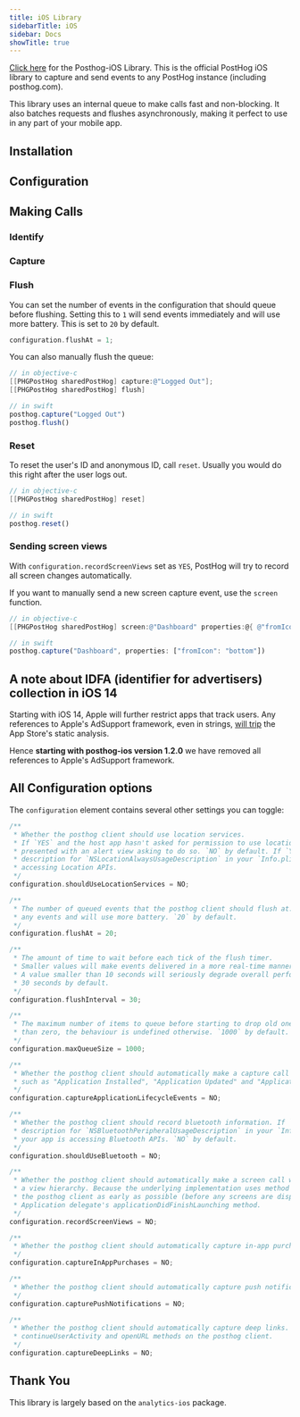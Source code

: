 ```yaml
---
title: iOS Library
sidebarTitle: iOS
sidebar: Docs
showTitle: true
---
```


[Click here](https://github.com/PostHog/posthog-ios) for the Posthog-iOS Library. This is the official PostHog iOS library 
to capture and send events to any PostHog instance (including posthog.com).

This library uses an internal queue to make calls fast and non-blocking. It also batches requests and flushes asynchronously, 
making it perfect to use in any part of your mobile app.

## Installation


<IOSInstall />

## Configuration

<IOSConfigure />

## Making Calls

### Identify

<IOSIdentify />

### Capture

<IOSCapture />

### Flush

You can set the number of events in the configuration that should queue before flushing. 
Setting this to `1` will send events immediately and will use more battery. This is set to `20` by default.

```objectivec
configuration.flushAt = 1;
```

You can also manually flush the queue:

```objectivec
// in objective-c
[[PHGPostHog sharedPostHog] capture:@"Logged Out"];
[[PHGPostHog sharedPostHog] flush]
```

```js
// in swift
posthog.capture("Logged Out")
posthog.flush()
```

### Reset

To reset the user's ID and anonymous ID, call `reset`. Usually you would do this right after the user logs out.

```objectivec
// in objective-c
[[PHGPostHog sharedPostHog] reset]
```

```js
// in swift
posthog.reset()
```

### Sending screen views

With `configuration.recordScreenViews` set as `YES`, PostHog will try to record all screen changes automatically.

If you want to manually send a new screen capture event, use the `screen` function.

```objectivec
// in objective-c
[[PHGPostHog sharedPostHog] screen:@"Dashboard" properties:@{ @"fromIcon": @"bottom" }];
```

```js
// in swift
posthog.capture("Dashboard", properties: ["fromIcon": "bottom"])
```

## A note about IDFA (identifier for advertisers) collection in iOS 14

Starting with iOS 14, Apple will further restrict apps that track users. Any references to Apple's AdSupport framework, even in strings, [will trip](https://github.com/PostHog/posthog-ios/issues/6) the App Store's static analysis.

Hence **starting with posthog-ios version 1.2.0** we have removed all references to Apple's AdSupport framework. 


## All Configuration options

The `configuration` element contains several other settings you can toggle:

```objectivec
/**
 * Whether the posthog client should use location services.
 * If `YES` and the host app hasn't asked for permission to use location services then the user will be  
 * presented with an alert view asking to do so. `NO` by default. If `YES`, please make sure to add a 
 * description for `NSLocationAlwaysUsageDescription` in your `Info.plist` explaining why your app is 
 * accessing Location APIs.
 */
configuration.shouldUseLocationServices = NO;

/**
 * The number of queued events that the posthog client should flush at. Setting this to `1` will not queue  
 * any events and will use more battery. `20` by default.
 */
configuration.flushAt = 20;

/**
 * The amount of time to wait before each tick of the flush timer.
 * Smaller values will make events delivered in a more real-time manner and also use more battery.
 * A value smaller than 10 seconds will seriously degrade overall performance.
 * 30 seconds by default.
 */
configuration.flushInterval = 30;

/**
 * The maximum number of items to queue before starting to drop old ones. This should be a value greater 
 * than zero, the behaviour is undefined otherwise. `1000` by default.
 */
configuration.maxQueueSize = 1000;

/**
 * Whether the posthog client should automatically make a capture call for application lifecycle events,  
 * such as "Application Installed", "Application Updated" and "Application Opened".
 */
configuration.captureApplicationLifecycleEvents = NO; 

/**
 * Whether the posthog client should record bluetooth information. If `YES`, please make sure to add a  
 * description for `NSBluetoothPeripheralUsageDescription` in your `Info.plist` explaining explaining why
 * your app is accessing Bluetooth APIs. `NO` by default.
 */
configuration.shouldUseBluetooth = NO;

/**
 * Whether the posthog client should automatically make a screen call when a view controller is added to
 * a view hierarchy. Because the underlying implementation uses method swizzling, we recommend initializing 
 * the posthog client as early as possible (before any screens are displayed), ideally during the  
 * Application delegate's applicationDidFinishLaunching method.
 */
configuration.recordScreenViews = NO;

/**
 * Whether the posthog client should automatically capture in-app purchases from the App Store.
 */
configuration.captureInAppPurchases = NO;

/**
 * Whether the posthog client should automatically capture push notifications.
 */
configuration.capturePushNotifications = NO;

/**
 * Whether the posthog client should automatically capture deep links. You'll still need to call the 
 * continueUserActivity and openURL methods on the posthog client.
 */
configuration.captureDeepLinks = NO;
``` 

## Thank You

This library is largely based on the `analytics-ios` package.
